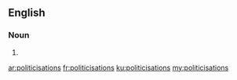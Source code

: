 ==English==

===Noun===
{{head|en|noun plural form}}

# {{plural of|politicisation|lang=en}}

[[ar:politicisations]]
[[fr:politicisations]]
[[ku:politicisations]]
[[my:politicisations]]
